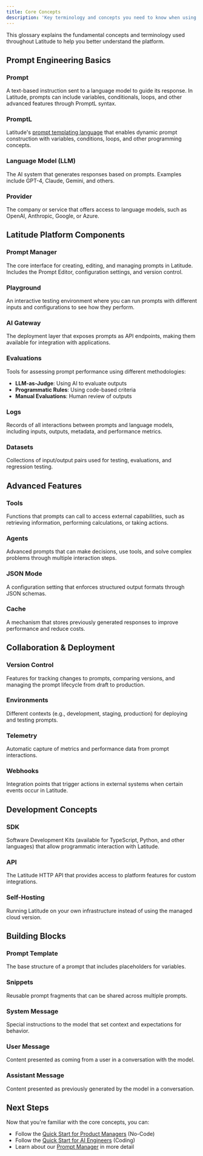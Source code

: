 ```yaml
---
title: Core Concepts
description: 'Key terminology and concepts you need to know when using Latitude'
---
```


This glossary explains the fundamental concepts and terminology used throughout Latitude to help you better understand the platform.

## Prompt Engineering Basics

### Prompt

A text-based instruction sent to a language model to guide its response. In Latitude, prompts can include variables, conditionals, loops, and other advanced features through PromptL syntax.

### PromptL

Latitude's [prompt templating language](https://promptl.ai) that enables dynamic prompt construction with variables, conditions, loops, and other programming concepts.

### Language Model (LLM)

The AI system that generates responses based on prompts. Examples include GPT-4, Claude, Gemini, and others.

### Provider

The company or service that offers access to language models, such as OpenAI, Anthropic, Google, or Azure.

## Latitude Platform Components

### Prompt Manager

The core interface for creating, editing, and managing prompts in Latitude. Includes the Prompt Editor, configuration settings, and version control.

### Playground

An interactive testing environment where you can run prompts with different inputs and configurations to see how they perform.

### AI Gateway

The deployment layer that exposes prompts as API endpoints, making them available for integration with applications.

### Evaluations

Tools for assessing prompt performance using different methodologies:

- **LLM-as-Judge**: Using AI to evaluate outputs
- **Programmatic Rules**: Using code-based criteria
- **Manual Evaluations**: Human review of outputs

### Logs

Records of all interactions between prompts and language models, including inputs, outputs, metadata, and performance metrics.

### Datasets

Collections of input/output pairs used for testing, evaluations, and regression testing.

## Advanced Features

### Tools

Functions that prompts can call to access external capabilities, such as retrieving information, performing calculations, or taking actions.

### Agents

Advanced prompts that can make decisions, use tools, and solve complex problems through multiple interaction steps.

### JSON Mode

A configuration setting that enforces structured output formats through JSON schemas.

### Cache

A mechanism that stores previously generated responses to improve performance and reduce costs.

## Collaboration & Deployment

### Version Control

Features for tracking changes to prompts, comparing versions, and managing the prompt lifecycle from draft to production.

### Environments

Different contexts (e.g., development, staging, production) for deploying and testing prompts.

### Telemetry

Automatic capture of metrics and performance data from prompt interactions.

### Webhooks

Integration points that trigger actions in external systems when certain events occur in Latitude.

## Development Concepts

### SDK

Software Development Kits (available for TypeScript, Python, and other languages) that allow programmatic interaction with Latitude.

### API

The Latitude HTTP API that provides access to platform features for custom integrations.

### Self-Hosting

Running Latitude on your own infrastructure instead of using the managed cloud version.

## Building Blocks

### Prompt Template

The base structure of a prompt that includes placeholders for variables.

### Snippets

Reusable prompt fragments that can be shared across multiple prompts.

### System Message

Special instructions to the model that set context and expectations for behavior.

### User Message

Content presented as coming from a user in a conversation with the model.

### Assistant Message

Content presented as previously generated by the model in a conversation.

## Next Steps

Now that you're familiar with the core concepts, you can:

- Follow the [Quick Start for Product Managers](/guides/getting-started/quick-start-pm) (No-Code)
- Follow the [Quick Start for AI Engineers](/guides/getting-started/quick-start-dev) (Coding)
- Learn about our [Prompt Manager](/guides/prompt-manager/overview) in more detail

